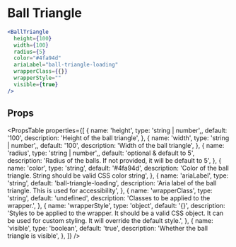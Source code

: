 ---
---


# Ball Triangle

```jsx live
<BallTriangle
  height={100}
  width={100}
  radius={5}
  color="#4fa94d"
  ariaLabel="ball-triangle-loading"
  wrapperClass={{}}
  wrapperStyle=""
  visible={true}
/>
```
## Props
<PropsTable
  properties={[
    {
      name: 'height',
      type: 'string | number',,
      default: '100',
      description: 'Height of the ball triangle',
    },
    {
      name: 'width',
      type: 'string | number',,
      default: '100',
      description: 'Width of the ball triangle',
    },
    {
      name: 'radius',
      type: 'string | number',,
      default: 'optional & default to 5',
      description: 'Radius of the balls. If not provided, it will be default to 5',
    },
    {
      name: 'color',
      type: 'string',
      default: '#4fa94d',
      description: 'Color of the ball triangle. String should be valid CSS color string',
    },
    {
      name: 'ariaLabel',
      type: 'string',
      default: 'ball-triangle-loading',
      description: 'Aria label of the ball triangle. This is used for accessibility',
    },
    {
      name: 'wrapperClass',
      type: 'string',
      default: 'undefined',
      description: 'Classes to be applied to the wrapper.',
    },
    {
      name: 'wrapperStyle',
      type: 'object',
      default: '{}',
      description: 'Styles to be applied to the wrapper. It should be a valid CSS object. It can be used for custom styling. It will override the default style.',
    },
    {
      name: 'visible',
      type: 'boolean',
      default: 'true',
      description: 'Whether the ball triangle is visible',
    },
    ]}
  />
